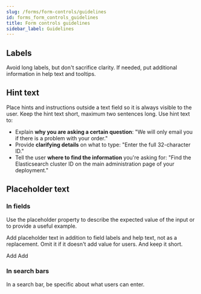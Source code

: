 ```yaml
---
slug: /forms/form-controls/guidelines
id: forms_form_controls_guidelines
title: Form controls guidelines
sidebar_label: Guidelines
---
```



## Labels

Avoid long labels, but don't sacrifice clarity. If needed, put additional information in help text and tooltips.

<EuiFlexGroup gutterSize="m">
  <Guideline type="do" text="Say what the field is in the label. Use help text for additional information.">
    <EuiFormRow
      label="Version"
      helpText="Use the `major.minor` format. You can use wildcards `*` to span over multiple versions."
    >
      <EuiFieldText placeholder="2.*" />
    </EuiFormRow>
  </Guideline>
  <Guideline panelStyle={{ minHeight: 130 }} type="dont" text="Put everything in the label. It's hard to scan.">
    <EuiFormRow label="Numeric version (e.g. `2.*`)">
      <EuiFieldText />
    </EuiFormRow>
  </Guideline>
</EuiFlexGroup>

## Hint text

Place hints and instructions outside a text field so it is always visible to the user. Keep the hint text short, maximum two sentences long. Use hint text to:

* Explain **why you are asking a certain question**: "We will only email you if there is a problem with your order."
* Provide **clarifying details** on what to type: "Enter the full 32-character ID."
* Tell the user **where to find the information** you're asking for: "Find the Elasticsearch cluster ID on the main administration page of your deployment."

<EuiFlexGroup gutterSize="m">
  <Guideline type="do" text="Help users make the right decision by clarifying what goes inside a field.">
    <EuiFormRow
      label="Timeout"
      helpText="Use shorthand notation, such as 30s, 10m, or 1h."
    >
      <EuiFieldText />
    </EuiFormRow>
  </Guideline>
  <Guideline type="do" text="Use complete sentences and ending punctuation.">
    <EuiFormRow
      label="Name"
      helpText="This is the name that will be visible to other users."
    >
      <EuiFieldText />
    </EuiFormRow>
  </Guideline>
</EuiFlexGroup>

## Placeholder text

### In fields

Use the placeholder property to describe the expected value of the input or to provide a useful example.

<EuiFlexGroup gutterSize="m">
  <Guideline type="do" text="Provide a simple example that highlights the expected syntax or value.">
    <EuiFormRow
      label="Phone number"
      helpText="Include the international call prefix."
    >
      <EuiFieldText placeholder="+33600000000" />
    </EuiFormRow>
  </Guideline>
  <Guideline type="dont" text="Start with `for example`, or `e.g.`.">
    <EuiFormRow label="Endpoint" helpText="Include the port number.">
      <EuiFieldText placeholder="e.g. https://example.com:9500" />
    </EuiFormRow>
  </Guideline>
</EuiFlexGroup>

Add placeholder text in addition to field labels and help text, not as a replacement. Omit it if it doesn't add value for users. And keep it short.

<EuiFlexGroup gutterSize="m">
  <Guideline type="do" text="Place info essential to completing the form outside the field so that it is always visible.">
    <EuiFormRow label="Source" helpText="Enter a valid IP address.">
      <EuiFieldText placeholder="192.168.132.6" />
    </EuiFormRow>
  </Guideline>
  <Guideline type="dont" text="Use text that adds no value, such as “Type here”.">
    <EuiFormRow
      label="Source"
      helpText="Enter CIDR or IP address. For example, `192.168.132.6/22`."
    >
      <EuiFieldText placeholder="Type here" />
    </EuiFormRow>
  </Guideline>
</EuiFlexGroup>

<EuiFlexGroup gutterSize="m">
  <Guideline panelStyle={{ minHeight: 94 }} type="do" text="When space is limited and the UI is very simple, you can use field labels as placeholder text. This must stay an exception.">
    <EuiFlexGroup style={{ maxWidth: 600 }}>
      <EuiFlexItem>
        <EuiFormRow>
          <EuiFieldText placeholder="Key" />
        </EuiFormRow>
      </EuiFlexItem>
      <EuiFlexItem>
        <EuiFormRow>
          <EuiFieldText placeholder="Value" />
        </EuiFormRow>
      </EuiFlexItem>
      <EuiFlexItem grow={false}>
        <EuiFormRow>
          <EuiButton>Add</EuiButton>
        </EuiFormRow>
      </EuiFlexItem>
    </EuiFlexGroup>
  </Guideline>
  <Guideline type="do" text="If space allows it, prefer following the rule described earlier with labels outside of the fields.">
    <EuiFlexGroup style={{ maxWidth: 600 }}>
      <EuiFlexItem>
        <EuiFormRow label="Key">
          <EuiFieldText />
        </EuiFormRow>
      </EuiFlexItem>
      <EuiFlexItem>
        <EuiFormRow label="Value">
          <EuiFieldText />
        </EuiFormRow>
      </EuiFlexItem>
      <EuiFlexItem grow={false}>
        <EuiFormRow hasEmptyLabelSpace>
          <EuiButton>Add</EuiButton>
        </EuiFormRow>
      </EuiFlexItem>
    </EuiFlexGroup>
  </Guideline>
</EuiFlexGroup>

### In search bars

In a search bar, be specific about what users can enter.

<EuiFlexGroup gutterSize="m">
  <Guideline type="do" text="Give users a hint at things they might want to search for. State the action the user performs (find, search) instead of the field functionality (jump to).">
    <EuiFieldSearch placeholder="Find apps and content. Ex: Discover" />
  </Guideline>
  <Guideline type="dont" text="Use an ellipsis.">
    <EuiFieldSearch placeholder="Search..." />
  </Guideline>
</EuiFlexGroup>
